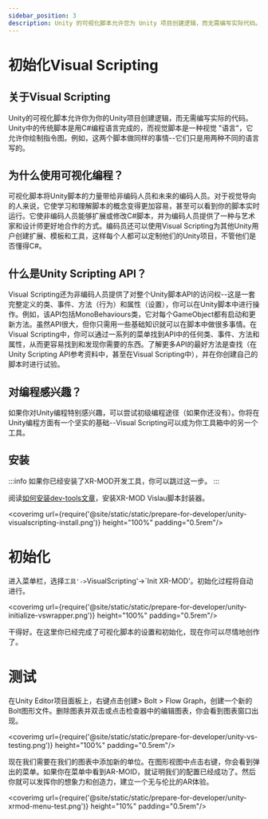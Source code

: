 ```yaml
---
sidebar_position: 3
description: Unity 的可视化脚本允许您为 Unity 项目创建逻辑，而无需编写实际代码。 Unity 中的传统脚本编写是使用 C# 编程语言完成的，而 Visual Scripting 是一种可视化“语言”，可让您绘制指令图。
---
```


# 初始化Visual Scripting

## 关于Visual Scripting

Unity的可视化脚本允许你为你的Unity项目创建逻辑，而无需编写实际的代码。Unity中的传统脚本是用C#编程语言完成的，而视觉脚本是一种视觉 "语言"，它允许你绘制指令图。例如，这两个脚本做同样的事情--它们只是用两种不同的语言写的。

## 为什么使用可视化编程？

可视化脚本将Unity脚本的力量带给非编码人员和未来的编码人员。对于视觉导向的人来说，它使学习和理解脚本的概念变得更加容易，甚至可以看到你的脚本实时运行。它使非编码人员能够扩展或修改C#脚本，并为编码人员提供了一种与艺术家和设计师更好地合作的方式。编码员还可以使用Visual Scripting为其他Unity用户创建扩展、模板和工具，这样每个人都可以定制他们的Unity项目，不管他们是否懂得C#。

## 什么是Unity Scripting API？

Visual Scripting还为非编码人员提供了对整个Unity脚本API的访问权--这是一套完整定义的类、事件、方法（行为）和属性（设置），你可以在Unity脚本中进行操作。例如，该API包括MonoBehaviours类，它对每个GameObject都有启动和更新方法。虽然API很大，但你只需用一些基础知识就可以在脚本中做很多事情。在Visual Scripting中，你可以通过一系列的菜单找到API中的任何类、事件、方法和属性，从而更容易找到和发现你需要的东西。了解更多API的最好方法是查找（在Unity Scripting API参考资料中，甚至在Visual Scripting中），并在你创建自己的脚本时进行试验。

## 对编程感兴趣？

如果你对Unity编程特别感兴趣，可以尝试初级编程途径（如果你还没有）。你将在Unity编程方面有一个坚实的基础--Visual Scripting可以成为你工具箱中的另一个工具。


## 安装

:::info
如果你已经安装了XR-MOD开发工具，你可以跳过这一步。
:::

阅读[如何安装dev-tools文章](install-xrmod-dev-tools)，安装XR-MOD Vislau脚本封装器。

<coverimg  url={require('@site/static/static/prepare-for-developer/unity-visualscripting-install.png')} height="100%" padding="0.5rem"/>


# 初始化

进入菜单栏，选择`工具'->`VisualScripting'->`Init XR-MOD'。初始化过程将自动进行。


<coverimg  url={require('@site/static/static/prepare-for-developer/unity-initialize-vswrapper.png')} height="100%" padding="0.5rem"/>

干得好。在这里你已经完成了可视化脚本的设置和初始化，现在你可以尽情地创作了。

# 测试

在Unity Editor项目面板上，右键点击创建> Bolt > Flow Graph，创建一个新的Bolt图形文件。删除图表并双击或点击检查器中的编辑图表，你会看到图表窗口出现。

<coverimg  url={require('@site/static/static/prepare-for-developer/unity-vs-testing.png')} height="100%" padding="0.5rem"/>


现在我们需要在我们的图表中添加新的单位。在图形视图中点击右键，你会看到弹出的菜单。如果你在菜单中看到AR-MOID，就证明我们的配置已经成功了。然后你就可以发挥你的想象力和创造力，建立一个无与伦比的AR体验。


<coverimg  url={require('@site/static/static/prepare-for-developer/unity-xrmod-menu-test.png')} height="10%" padding="0.5rem"/>
